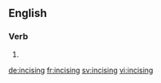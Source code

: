 ==English==

===Verb===
{{head|en}}

# {{present participle of|incise}}

[[de:incising]]
[[fr:incising]]
[[sv:incising]]
[[vi:incising]]